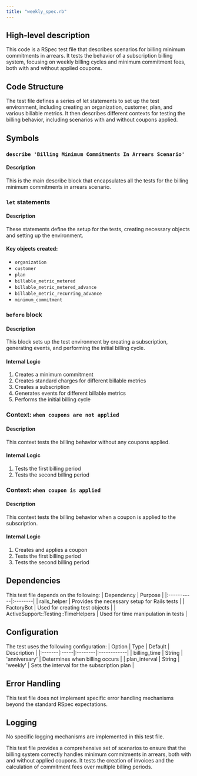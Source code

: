 ```yaml
---
title: "weekly_spec.rb"
---
```


## High-level description
This code is a RSpec test file that describes scenarios for billing minimum commitments in arrears. It tests the behavior of a subscription billing system, focusing on weekly billing cycles and minimum commitment fees, both with and without applied coupons.

## Code Structure
The test file defines a series of let statements to set up the test environment, including creating an organization, customer, plan, and various billable metrics. It then describes different contexts for testing the billing behavior, including scenarios with and without coupons applied.

## Symbols

### `describe 'Billing Minimum Commitments In Arrears Scenario'`
#### Description
This is the main describe block that encapsulates all the tests for the billing minimum commitments in arrears scenario.

### `let` statements
#### Description
These statements define the setup for the tests, creating necessary objects and setting up the environment.

#### Key objects created:
- `organization`
- `customer`
- `plan`
- `billable_metric_metered`
- `billable_metric_metered_advance`
- `billable_metric_recurring_advance`
- `minimum_commitment`

### `before` block
#### Description
This block sets up the test environment by creating a subscription, generating events, and performing the initial billing cycle.

#### Internal Logic
1. Creates a minimum commitment
2. Creates standard charges for different billable metrics
3. Creates a subscription
4. Generates events for different billable metrics
5. Performs the initial billing cycle

### Context: `when coupons are not applied`
#### Description
This context tests the billing behavior without any coupons applied.

#### Internal Logic
1. Tests the first billing period
2. Tests the second billing period

### Context: `when coupon is applied`
#### Description
This context tests the billing behavior when a coupon is applied to the subscription.

#### Internal Logic
1. Creates and applies a coupon
2. Tests the first billing period
3. Tests the second billing period

## Dependencies
This test file depends on the following:
| Dependency | Purpose |
|:-----------|:--------|
| rails_helper | Provides the necessary setup for Rails tests |
| FactoryBot | Used for creating test objects |
| ActiveSupport::Testing::TimeHelpers | Used for time manipulation in tests |

## Configuration
The test uses the following configuration:
| Option | Type | Default | Description |
|:-------|:-----|:--------|:------------|
| billing_time | String | 'anniversary' | Determines when billing occurs |
| plan_interval | String | 'weekly' | Sets the interval for the subscription plan |

## Error Handling
This test file does not implement specific error handling mechanisms beyond the standard RSpec expectations.

## Logging
No specific logging mechanisms are implemented in this test file.

This test file provides a comprehensive set of scenarios to ensure that the billing system correctly handles minimum commitments in arrears, both with and without applied coupons. It tests the creation of invoices and the calculation of commitment fees over multiple billing periods.